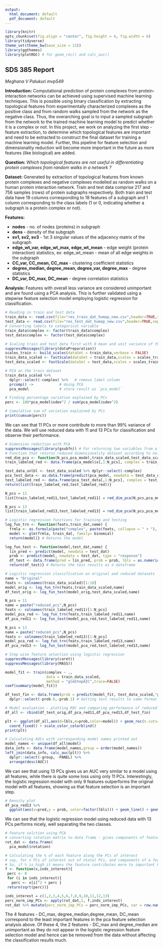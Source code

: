 ```yaml
---
output:
  html_document: default
  pdf_document: default
---
```

```r
library(knitr)
opts_chunk$set(fig.align = "center", fig.height = 4, fig.width = 6)
library(tidyverse)
theme_set(theme_bw(base_size = 12))
library(ggthemes)
library(plotROC) # for geom_roc() and calc_auc()
```

## SDS 385 Report
*Meghana V Palukuri mvp549*

**Introduction:** Computational prediction of protein complexes from protein-interaction networks can be achieved using supervised machine learning techniques. This is possible using binary classification by extracting topological features from experimentally characterized complexes as the positive class and from random walks sampled from the network as the negative class. Thus, the overarching goal is to input a sampled subgraph from the network to the trained machine learning model to predict whether it is a complex or not. In this project, we work on analyzing the first step - feature extraction, to determine which topological features are important and need to be extracted to construct the final dataset for training a machine learning model. Further, this pipeline for feature selection and dimensionality reduction will become more important in the future as more features (like biological) are added. 

**Question:** *Which topological features are not useful in differentiating protein complexes from random walks in a network ?*

**Dataset:** Generated by extraction of topological features from known protein complexes and negative complexes modelled as random walks on a human protein interaction network. Train and test data comprise 217 and 756 samples (rows) of protein subgraphs respectively. Both train and test data have 19 columns corresponding to 18 features of a subgraph and 1 column corresponding to the class labels (1 or 0, indicating whether a subgraph is a protein complex or not).

**Features:** 

+ **nodes** - no. of nodes (proteins) in subgraph
+ **dens** - density of the subgraph
+ **sv1, sv2, sv3** - 1st 3 singular values of the adjacency matrix of the subgraph
+ **edge_wt_var, edge_wt_max, edge_wt_mean** - edge weight (protein interaction) statistics, ex: edge_wt_mean - mean of all edge weights in the subgraph
+ **CC_var, CC_mean, CC_max** - clustering coefficient statistics
+ **degree_median, degree_mean, degree_var, degree_max** - degree statistics
+ **DC_var, DC_max, DC_mean** - degree correlation statistics

**Analysis:** Features with overall less variance are considered unimportant and are found using a PCA analysis. This is further validated using a stepwise feature selection model employing logistic regression for classification.

```r
# Reading in train and test data 
train_data <- read.csv(file="res_train_dat_humap_new.csv",header=TRUE,sep=",")
test_data <- read.csv(file="res_test_dat_humap_new.csv",header=TRUE,sep=",")
# Converting labels to categorical variable 
train_data$complex <- factor(train_data$complex)
test_data$complex <- factor(test_data$complex)
```

```r
# Scaling train and test data first with 0 mean and unit variance of the training dataset
suppressMessages(library(dataPreparation))
scales_train <- build_scales(dataSet = train_data,verbose = FALSE)
train_data_scaled <- fastScale(dataSet = train_data,scales = scales_train,verbose = FALSE)
test_data_scaled <- fastScale(dataSet = test_data,scales = scales_train,verbose = FALSE)
```

```r
# PCA on the train dataset
train_data_scaled %>% 
  dplyr::select(-complex) %>%   # remove label column
  prcomp() ->            # doing PCA
  pca_model              # store result as `pca_model`

# Finding percentage variation explained by PCs
perc <- 100*pca_model$sdev^2 / sum(pca_model$sdev^2)

# Cumulative sum of variation explained by PCs
print(cumsum(perc))
```
We can see that 11 PCs or more contribute to more than 99% variance of the data. We will use reduced data with 11 and 13 PCs for classification and observe their performance. 
```r
# Dimension reduction with PCA
suppressMessages(library(gsubfn)) # For returning two variables from a function
# Function that returns reduced dimensionality dataset according to no. of PCs
red_dim_pca <- function(N_pcs,pca_model,train_data_scaled,test_data_scaled){
train_labeled_red <- data.frame(pca_model$x[,1:N_pcs], complex = train_data_scaled$complex)

test_data_unlbl <- test_data_scaled %>% dplyr::select(-complex)
pca_test_data <- as.data.frame(predict(pca_model, newdata = test_data_unlbl))
test_labeled_red <- data.frame(pca_test_data[,1:N_pcs], complex = test_data_scaled$complex)
return(list(train_labeled_red,test_labeled_red))}
```

```r
N_pcs = 11
list[train_labeled_red11,test_labeled_red11] = red_dim_pca(N_pcs,pca_model,train_data_scaled,test_data_scaled)

N_pcs = 13
list[train_labeled_red13,test_labeled_red13] = red_dim_pca(N_pcs,pca_model,train_data_scaled,test_data_scaled)
```

```r
# Logistic regression functions for training and testing
log_fun_trn <- function(feats,train_dat,name) {
  frmla <- as.formula(paste("complex", paste(feats, collapse = " + "), sep = " ~ "))
  model <- glm(frmla, train_dat, family= binomial)
  return(model)} # Returns the model 

log_fun_test <- function(model,test_dat,name) {
  lin_pred <- predict(model, newdata = test_dat)
  prob <- predict(model, newdata = test_dat, type = "response")
  df_test <- data.frame(pred = lin_pred, prob = prob, lbls = as.numeric(test_dat$complex),model = name)
  return(df_test)} # Returns the test results as a dataframe
```

```r
# Logistic regression classification on original and reduced datasets
name = "Original"
feats <- colnames(train_data_scaled)[1:18]
model_orig <- log_fun_trn(feats,train_data_scaled,name)
df_test_orig <- log_fun_test(model_orig,test_data_scaled,name)

N_pcs = 11
name = paste("reduced_pcs",N_pcs)
feats <- colnames(train_labeled_red11)[1:N_pcs]
model_pca_red <- log_fun_trn(feats,train_labeled_red11,name)
df_pca_red11 <- log_fun_test(model_pca_red,test_labeled_red11,name)

N_pcs = 13
name = paste("reduced_pcs",N_pcs)
feats <- colnames(train_labeled_red13)[1:N_pcs]
model_pca_red <- log_fun_trn(feats,train_labeled_red13,name)
df_pca_red13 <- log_fun_test(model_pca_red,test_labeled_red13,name)
```

```r
# Step wise feature selection using logistic regression
suppressMessages(library(caret))
suppressMessages(library(MASS))

model_fit <- train(complex ~ ., 
                   data = train_data_scaled, 
                   method = "glmStepAIC",trace=FALSE)
coef(summary(model_fit))

df_test_fin <- data.frame(prob = predict(model_fit, test_data_scaled,"prob"), lbls = as.numeric(test_data_scaled$complex),model = "glmstep", pred = "None") %>% mutate(prob = prob.1) %>%
  dplyr::select(-prob.0,-prob.1) # Getting test results to same format as others
```

```r
# Model evaluation - plotting ROC and comparing performance of reduced and full models
df_all <- rbind(df_test_orig,df_pca_red11,df_pca_red13,df_test_fin)

plt <- ggplot(df_all,aes(d=lbls,m=prob,color=model)) + geom_roc(n.cuts=0) +
  coord_fixed() + scale_color_colorblind() 
print(plt)

# Calculating AUCs with corresponding model names printed out
model_names <- unique(df_all$model)
data_info <- data.frame(model_names,group = order(model_names))
left_join(data_info, calc_auc(plt)) %>%
  dplyr::select(-group, -PANEL) %>%
  arrange(desc(AUC))
```
We can see that using 13 PCs gives us an AUC very similar to a model using all features, while there is quite some loss using only 11 PCs. Interestingly, the logistic regression model with only 9 features outperforms the original model with all features, showing us that feature selection is an important step. 
```r
# Density plot 
df_pca_red13 %>% 
  ggplot(aes(x=pred,y = prob, color=factor(lbls))) + geom_line() + geom_point()+ scale_color_colorblind()
```
We can see that the logistic regression model using reduced data with 13 PCs performs nicely, well separating the two classes. 
```r
# Feature selction using PCA
# converting rotation matrix to data frame - gives components of features along the PCs
rot_dat <- data.frame(
  pca_model$rotation)

# Calculating the % of each feature along the PCs of interest
# say, for n PCs of interest out of ntotal PCs, and components of a feature along each PC as f_pc1, f_pc2, .. f_pcn, .. f_pcntotal , we have % = sqrt(f_pc1^2 + .. f_pcn^2)/sqrt(f_pc1^2 + .. f_pcntotal^2). Here, denominator is one since it is a rotation matrix
# So, if % is high it means the feature contributes more to important PCs, and hence to more of the variance of the data.
f <- function(x,inds_interest){
 perc <- 0 
 for (i in inds_interest){
   perc <- x[i]^2 + perc }  
 return(sqrt(perc))}
```

```r
inds_interest = c(1,2,3,4,5,6,7,8,9,10,11,12,13)
perc_norm_imp_PCs <- apply(rot_dat,1, f,inds_interest)
rot_dat %>% mutate(perc_norm_imp_PCs = perc_norm_imp_PCs, var = row.names(pca_model$rotation)) %>% arrange(desc(perc_norm_imp_PCs)) %>% dplyr::select(perc_norm_imp_PCs,var)
```

The 4 features - DC_max, degree_median,degree_mean, DC_mean correspond to the least important features in the pca feature selection analysis above. Of these 4, the 2 features - DC_max and degree_median are unimportant as they do not appear in the logistic regression feature selection model and hence can be removed from the data without affecting the classification results much. 